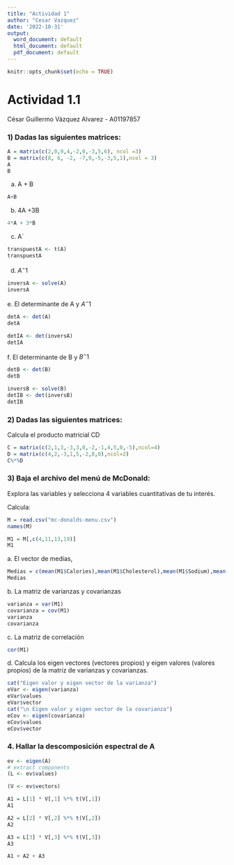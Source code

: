 ```yaml
---
title: "Actividad 1"
author: "Cesar Vazquez"
date: '2022-10-31'
output:
  word_document: default
  html_document: default
  pdf_document: default
---
```


```r
knitr::opts_chunk$set(echo = TRUE)
```

# Actividad 1.1

César Guillermo Vázquez Alvarez - A01197857

### 1) Dadas las siguientes matrices:

```r
A = matrix(c(2,0,9,4,-2,0,-3,5,6), ncol =3)
B = matrix(c(8, 6, -2, -7,9,-5,-3,5,1),ncol = 3)
A
B
```

a)  A + B

```r
A+B
```

b)  4A +3B

```r
4*A + 3*B
```

c)  A´

```r
transpuestA <- t(A)
transpuestA
```

d)  $A^-1$

```r
inversA <- solve(A)
inversA
```

e\. El determinante de A y $A^-1$

```r
detA <- det(A)
detA
```

```r
detIA <- det(inversA)
detIA
```

f\. El determinante de B y $B^-1$

```r
detB <- det(B)
detB
```

```r
inversB <- solve(B)
detIB <- det(inversB)
detIB
```

### 2) Dadas las siguientes matrices:

Calcula el producto matricial CD

```r
C = matrix(c(2,1,3,-3,3,0,-2,-1,4,5,0,-5),ncol=4)
D = matrix(c(4,2,-3,1,5,-2,8,0),ncol=2)
C%*%D
```

### 3) Baja el archivo del menú de McDonald:

Explora las variables y selecciona 4 variables cuantitativas de tu interés.

Calcula:

```r
M = read.csv("mc-donalds-menu.csv")
names(M)
```

```r
M1 = M[,c(4,11,13,19)]
M1
```

a\. El vector de medias,

```r
Medias = c(mean(M1$Calories),mean(M1$Cholesterol),mean(M1$Sodium),mean(M1$Sugars))
Medias
```

b\. La matriz de varianzas y covarianzas

```r
varianza = var(M1)
covarianza = cov(M1)
varianza
covarianza
```

c\. La matriz de correlación

```r
cor(M1)
```

d\. Calcula los eigen vectores (vectores propios) y eigen valores (valores propios) de la matriz de varianzas y covarianzas.

```r
cat("Eigen valor y eigen vector de la varianza")
eVar <- eigen(varianza)
eVar$values
eVar$vector
cat("\n Eigen valor y eigen vector de la covarianza")
eCov <- eigen(covarianza)
eCov$values
eCov$vector

```

### 4. Hallar la descomposición espectral de A

```r
ev <- eigen(A)
# extract components
(L <- ev$values)
```

```r
(V <- ev$vectors)
```

```r
A1 = L[1] * V[,1] %*% t(V[,1])
A1
```

```r
A2 = L[2] * V[,2] %*% t(V[,2])
A2
```

```r
A3 = L[3] * V[,3] %*% t(V[,3])
A3
```

```r
A1 + A2 + A3
```
